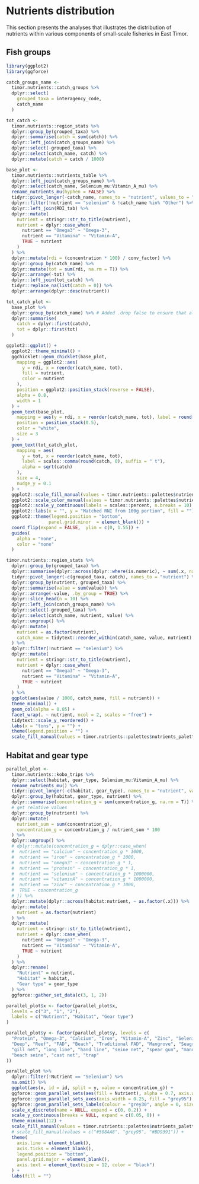 # Nutrients distribution {#distribution}

This section presents the analyses that illustrates the distribution of nutrients within various components of small-scale fisheries in East Timor.

## Fish groups 

```r

library(ggplot2)
library(ggforce)

catch_groups_name <-
  timor.nutrients::catch_groups %>%
  dplyr::select(
    grouped_taxa = interagency_code,
    catch_name
  )

tot_catch <-
  timor.nutrients::region_stats %>%
  dplyr::group_by(grouped_taxa) %>%
  dplyr::summarise(catch = sum(catch)) %>%
  dplyr::left_join(catch_groups_name) %>%
  dplyr::select(-grouped_taxa) %>%
  dplyr::select(catch_name, catch) %>%
  dplyr::mutate(catch = catch / 1000)

base_plot <-
  timor.nutrients::nutrients_table %>%
  dplyr::left_join(catch_groups_name) %>%
  dplyr::select(catch_name, Selenium_mu:Vitamin_A_mu) %>%
  rename_nutrients_mu(hyphen = FALSE) %>%
  tidyr::pivot_longer(-catch_name, names_to = "nutrient", values_to = "concentration") %>%
  dplyr::filter(!nutrient == "selenium" & !catch_name %in% "Other") %>%
  dplyr::left_join(RDI_tab) %>%
  dplyr::mutate(
    nutrient = stringr::str_to_title(nutrient),
    nutrient = dplyr::case_when(
      nutrient == "Omega3" ~ "Omega-3",
      nutrient == "Vitamina" ~ "Vitamin-A",
      TRUE ~ nutrient
    )
  ) %>%
  dplyr::mutate(rdi = (concentration * 100) / conv_factor) %>%
  dplyr::group_by(catch_name) %>%
  dplyr::mutate(tot = sum(rdi, na.rm = T)) %>%
  dplyr::arrange(-tot) %>%
  dplyr::left_join(tot_catch) %>%
  tidyr::replace_na(list(catch = 0)) %>% 
  dplyr::arrange(dplyr::desc(nutrient))

tot_catch_plot <-
  base_plot %>%
  dplyr::group_by(catch_name) %>% # Added .drop false to ensure that all factor levels remain in plot
  dplyr::summarise(
    catch = dplyr::first(catch),
    tot = dplyr::first(tot)
  )

ggplot2::ggplot() +
  ggplot2::theme_minimal() +
  ggchicklet::geom_chicklet(base_plot,
    mapping = ggplot2::aes(
      y = rdi, x = reorder(catch_name, tot),
      fill = nutrient,
      color = nutrient
    ),
    position = ggplot2::position_stack(reverse = FALSE),
    alpha = 0.8,
    width = 1
  ) +
  geom_text(base_plot,
    mapping = aes(y = rdi, x = reorder(catch_name, tot), label = round(rdi, 2) * 100),
    position = position_stack(0.5),
    color = "white",
    size = 3
  ) +
  geom_text(tot_catch_plot,
    mapping = aes(
      y = tot, x = reorder(catch_name, tot),
      label = scales::comma(round(catch, 0), suffix = " t"),
      alpha = sqrt(catch)
    ),
    size = 4,
    nudge_y = 0.1
  ) +
  ggplot2::scale_fill_manual(values = timor.nutrients::palettes$nutrients_palette) +
  ggplot2::scale_color_manual(values = timor.nutrients::palettes$nutrients_palette) +
  ggplot2::scale_y_continuous(labels = scales::percent, n.breaks = 10) +
  ggplot2::labs(x = "", y = "Matched RNI from 100g portion", fill = "") +
  ggplot2::theme(legend.position = "bottom",
                panel.grid.minor  = element_blank()) +
  coord_flip(expand = FALSE,  ylim = c(0, 1.55)) +
  guides(
    alpha = "none",
    color = "none"
  )

```


```r

timor.nutrients::region_stats %>%
  dplyr::group_by(grouped_taxa) %>%
  dplyr::summarise(dplyr::across(dplyr::where(is.numeric), ~ sum(.x, na.rm = T))) %>%
  tidyr::pivot_longer(-c(grouped_taxa, catch), names_to = "nutrient") %>%
  dplyr::group_by(nutrient, grouped_taxa) %>%
  dplyr::summarise(value = sum(value)) %>%
  dplyr::arrange(-value, .by_group = TRUE) %>%
  dplyr::slice_head(n = 10) %>%
  dplyr::left_join(catch_groups_name) %>%
  dplyr::select(-grouped_taxa) %>%
  dplyr::select(catch_name, nutrient, value) %>%
  dplyr::ungroup() %>%
  dplyr::mutate(
    nutrient = as.factor(nutrient),
    catch_name = tidytext::reorder_within(catch_name, value, nutrient)
  ) %>%
  dplyr::filter(!nutrient == "selenium") %>%
  dplyr::mutate(
    nutrient = stringr::str_to_title(nutrient),
    nutrient = dplyr::case_when(
      nutrient == "Omega3" ~ "Omega-3",
      nutrient == "Vitamina" ~ "Vitamin-A",
      TRUE ~ nutrient
    )
  ) %>%
  ggplot(aes(value / 1000, catch_name, fill = nutrient)) +
  theme_minimal() +
  geom_col(alpha = 0.85) +
  facet_wrap(. ~ nutrient, ncol = 2, scales = "free") +
  tidytext::scale_y_reordered() +
  labs(x = "tons", y = "") +
  theme(legend.position = "") +
  scale_fill_manual(values = timor.nutrients::palettes$nutrients_palette)
```

## Habitat and gear type

```r
parallel_plot <-
  timor.nutrients::kobo_trips %>%
  dplyr::select(habitat, gear_type, Selenium_mu:Vitamin_A_mu) %>%
  rename_nutrients_mu() %>%
  tidyr::pivot_longer(-c(habitat, gear_type), names_to = "nutrient", values_to = "concentration_g") %>%
  dplyr::group_by(habitat, gear_type, nutrient) %>%
  dplyr::summarise(concentration_g = sum(concentration_g, na.rm = T)) %>%
  # get relative values
  dplyr::group_by(nutrient) %>%
  dplyr::mutate(
    nutrient_sum = sum(concentration_g),
    concentration_g = concentration_g / nutrient_sum * 100
  ) %>%
  dplyr::ungroup() %>%
  # dplyr::mutate(concentration_g = dplyr::case_when(
  #  nutrient == "calcium" ~ concentration_g * 1000,
  #  nutrient == "iron" ~ concentration_g * 1000,
  #  nutrient == "omega3" ~ concentration_g * 1,
  #  nutrient == "protein" ~ concentration_g * 1,
  #  nutrient == "selenium" ~ concentration_g * 1000000,
  #  nutrient == "vitaminA" ~ concentration_g * 1000000,
  #  nutrient == "zinc" ~ concentration_g * 1000,
  #  TRUE ~ concentration_g
  # )) %>%
  dplyr::mutate(dplyr::across(habitat:nutrient, ~ as.factor(.x))) %>%
  dplyr::mutate(
    nutrient = as.factor(nutrient)
  ) %>%
  dplyr::mutate(
    nutrient = stringr::str_to_title(nutrient),
    nutrient = dplyr::case_when(
      nutrient == "Omega3" ~ "Omega-3",
      nutrient == "Vitamina" ~ "Vitamin-A",
      TRUE ~ nutrient
    )
  ) %>%
  dplyr::rename(
    "Nutrient" = nutrient,
    "Habitat" = habitat,
    "Gear type" = gear_type
  ) %>%
  ggforce::gather_set_data(c(3, 1, 2))

parallel_plot$x <- factor(parallel_plot$x,
  levels = c("3", "1", "2"),
  labels = c("Nutrient", "Habitat", "Gear type")
)

parallel_plot$y <- factor(parallel_plot$y, levels = c(
  "Protein", "Omega-3", "Calcium", "Iron", "Vitamin-A", "Zinc", "Selenium",
  "Deep", "Reef", "FAD", "Beach", "Traditional FAD", "Mangrove", "Seagrass",
  "gill net", "long line", "hand line", "seine net", "spear gun", "manual collection",
  "beach seine", "cast net", "trap"
))

parallel_plot %>%
  dplyr::filter(!Nutrient == "Selenium") %>%
  na.omit() %>%
  ggplot(aes(x, id = id, split = y, value = concentration_g)) +
  ggforce::geom_parallel_sets(aes(fill = Nutrient), alpha = 0.7, axis.width = 0.1) +
  ggforce::geom_parallel_sets_axes(axis.width = 0.25, fill = "grey95") +
  ggforce::geom_parallel_sets_labels(colour = "grey30", angle = 0, size = 3.5) +
  scale_x_discrete(name = NULL, expand = c(0, 0.2)) +
  scale_y_continuous(breaks = NULL, expand = c(0.05, 0)) +
  theme_minimal(12) +
  scale_fill_manual(values = timor.nutrients::palettes$nutrients_palette) +
  # scale_fill_manual(values = c("#508AA8", "grey95", "#BD9391")) +
  theme(
    axis.line = element_blank(),
    axis.ticks = element_blank(),
    legend.position = "bottom",
    panel.grid.major = element_blank(),
    axis.text = element_text(size = 12, color = "black")
  ) +
  labs(fill = "")
```
